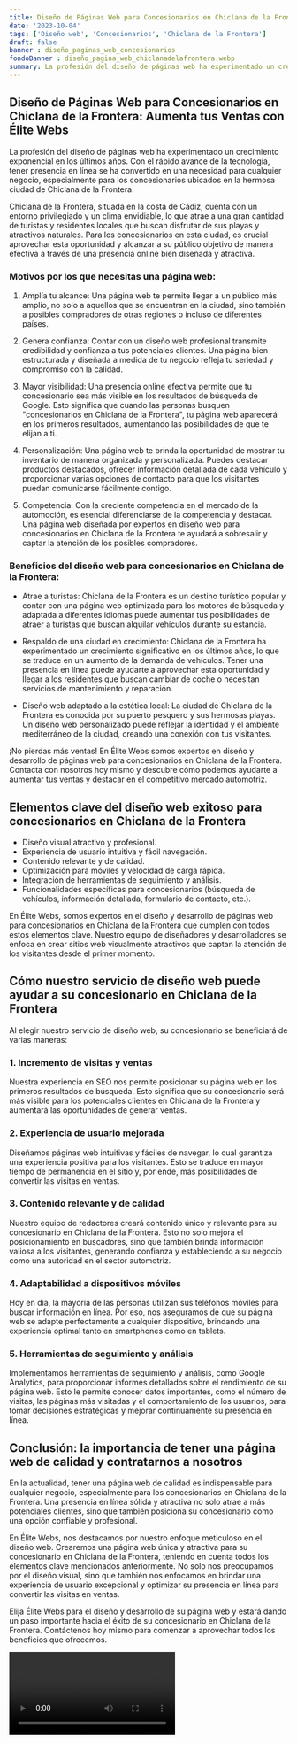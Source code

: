 ```yaml
---
title: Diseño de Páginas Web para Concesionarios en Chiclana de la Frontera
date: '2023-10-04'
tags: ['Diseño web', 'Concesionarios', 'Chiclana de la Frontera']
draft: false
banner : diseño_paginas_web_concesionarios
fondoBanner : diseño_pagina_web_chiclanadelafrontera.webp
summary: La profesión del diseño de páginas web ha experimentado un crecimiento exponencial en los últimos años. Con el rápido avance de la tecnología, tener presencia en línea se ha convertido en una necesidad para cualquier negocio, especialmente para los concesionarios ubicados en la hermosa ciudad de Chiclana de la Frontera.
---
```


## Diseño de Páginas Web para Concesionarios en Chiclana de la Frontera: Aumenta tus Ventas con Élite Webs

La profesión del diseño de páginas web ha experimentado un crecimiento exponencial en los últimos años. Con el rápido avance de la tecnología, tener presencia en línea se ha convertido en una necesidad para cualquier negocio, especialmente para los concesionarios ubicados en la hermosa ciudad de Chiclana de la Frontera.

Chiclana de la Frontera, situada en la costa de Cádiz, cuenta con un entorno privilegiado y un clima envidiable, lo que atrae a una gran cantidad de turistas y residentes locales que buscan disfrutar de sus playas y atractivos naturales. Para los concesionarios en esta ciudad, es crucial aprovechar esta oportunidad y alcanzar a su público objetivo de manera efectiva a través de una presencia online bien diseñada y atractiva.

### Motivos por los que necesitas una página web:

1. Amplía tu alcance: Una página web te permite llegar a un público más amplio, no solo a aquellos que se encuentran en la ciudad, sino también a posibles compradores de otras regiones o incluso de diferentes países.

2. Genera confianza: Contar con un diseño web profesional transmite credibilidad y confianza a tus potenciales clientes. Una página bien estructurada y diseñada a medida de tu negocio refleja tu seriedad y compromiso con la calidad.

3. Mayor visibilidad: Una presencia online efectiva permite que tu concesionario sea más visible en los resultados de búsqueda de Google. Esto significa que cuando las personas busquen "concesionarios en Chiclana de la Frontera", tu página web aparecerá en los primeros resultados, aumentando las posibilidades de que te elijan a ti.

4. Personalización: Una página web te brinda la oportunidad de mostrar tu inventario de manera organizada y personalizada. Puedes destacar productos destacados, ofrecer información detallada de cada vehículo y proporcionar varias opciones de contacto para que los visitantes puedan comunicarse fácilmente contigo.

5. Competencia: Con la creciente competencia en el mercado de la automoción, es esencial diferenciarse de la competencia y destacar. Una página web diseñada por expertos en diseño web para concesionarios en Chiclana de la Frontera te ayudará a sobresalir y captar la atención de los posibles compradores.

### Beneficios del diseño web para concesionarios en Chiclana de la Frontera:

- Atrae a turistas: Chiclana de la Frontera es un destino turístico popular y contar con una página web optimizada para los motores de búsqueda y adaptada a diferentes idiomas puede aumentar tus posibilidades de atraer a turistas que buscan alquilar vehículos durante su estancia.

- Respaldo de una ciudad en crecimiento: Chiclana de la Frontera ha experimentado un crecimiento significativo en los últimos años, lo que se traduce en un aumento de la demanda de vehículos. Tener una presencia en línea puede ayudarte a aprovechar esta oportunidad y llegar a los residentes que buscan cambiar de coche o necesitan servicios de mantenimiento y reparación.

- Diseño web adaptado a la estética local: La ciudad de Chiclana de la Frontera es conocida por su puerto pesquero y sus hermosas playas. Un diseño web personalizado puede reflejar la identidad y el ambiente mediterráneo de la ciudad, creando una conexión con tus visitantes.

¡No pierdas más ventas! En Élite Webs somos expertos en diseño y desarrollo de páginas web para concesionarios en Chiclana de la Frontera. Contacta con nosotros hoy mismo y descubre cómo podemos ayudarte a aumentar tus ventas y destacar en el competitivo mercado automotriz.

<GifSeo />

<Cta />

## Elementos clave del diseño web exitoso para concesionarios en Chiclana de la Frontera

- Diseño visual atractivo y profesional.
- Experiencia de usuario intuitiva y fácil navegación.
- Contenido relevante y de calidad.
- Optimización para móviles y velocidad de carga rápida.
- Integración de herramientas de seguimiento y análisis.
- Funcionalidades específicas para concesionarios (búsqueda de vehículos, información detallada, formulario de contacto, etc.).

En Élite Webs, somos expertos en el diseño y desarrollo de páginas web para concesionarios en Chiclana de la Frontera que cumplen con todos estos elementos clave. Nuestro equipo de diseñadores y desarrolladores se enfoca en crear sitios web visualmente atractivos que captan la atención de los visitantes desde el primer momento.

## Cómo nuestro servicio de diseño web puede ayudar a su concesionario en Chiclana de la Frontera

Al elegir nuestro servicio de diseño web, su concesionario se beneficiará de varias maneras:

### 1. Incremento de visitas y ventas
Nuestra experiencia en SEO nos permite posicionar su página web en los primeros resultados de búsqueda. Esto significa que su concesionario será más visible para los potenciales clientes en Chiclana de la Frontera y aumentará las oportunidades de generar ventas.

### 2. Experiencia de usuario mejorada
Diseñamos páginas web intuitivas y fáciles de navegar, lo cual garantiza una experiencia positiva para los visitantes. Esto se traduce en mayor tiempo de permanencia en el sitio y, por ende, más posibilidades de convertir las visitas en ventas.

### 3. Contenido relevante y de calidad
Nuestro equipo de redactores creará contenido único y relevante para su concesionario en Chiclana de la Frontera. Esto no solo mejora el posicionamiento en buscadores, sino que también brinda información valiosa a los visitantes, generando confianza y estableciendo a su negocio como una autoridad en el sector automotriz.

### 4. Adaptabilidad a dispositivos móviles
Hoy en día, la mayoría de las personas utilizan sus teléfonos móviles para buscar información en línea. Por eso, nos aseguramos de que su página web se adapte perfectamente a cualquier dispositivo, brindando una experiencia optimal tanto en smartphones como en tablets.

### 5. Herramientas de seguimiento y análisis
Implementamos herramientas de seguimiento y análisis, como Google Analytics, para proporcionar informes detallados sobre el rendimiento de su página web. Esto le permite conocer datos importantes, como el número de visitas, las páginas más visitadas y el comportamiento de los usuarios, para tomar decisiones estratégicas y mejorar continuamente su presencia en línea.

## Conclusión: la importancia de tener una página web de calidad y contratarnos a nosotros

En la actualidad, tener una página web de calidad es indispensable para cualquier negocio, especialmente para los concesionarios en Chiclana de la Frontera. Una presencia en línea sólida y atractiva no solo atrae a más potenciales clientes, sino que también posiciona su concesionario como una opción confiable y profesional.

En Élite Webs, nos destacamos por nuestro enfoque meticuloso en el diseño web. Crearemos una página web única y atractiva para su concesionario en Chiclana de la Frontera, teniendo en cuenta todos los elementos clave mencionados anteriormente. No solo nos preocupamos por el diseño visual, sino que también nos enfocamos en brindar una experiencia de usuario excepcional y optimizar su presencia en línea para convertir las visitas en ventas.

Elija Élite Webs para el diseño y desarrollo de su página web y estará dando un paso importante hacia el éxito de su concesionario en Chiclana de la Frontera. Contáctenos hoy mismo para comenzar a aprovechar todos los beneficios que ofrecemos.

<Video />

<CtaBot job='Concesionarios' city='Chiclana de la Frontera'/>

<Gmaps query='Chiclana de la Frontera+españa+maps' />